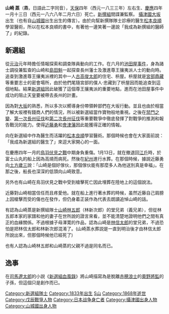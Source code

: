 {{japanese|japanese=山崎蒸、山崎烝|kana=やまざき　すすむ|romaji=Yamazaki Susumu}}

'''山崎 蒸'''（'''烝'''，日語此二字同音），[[天保_(日本)|天保]]四年（西元一八三三年）左右生、[[慶應|慶應]]四年一月十三日（西元一八六八年二月六日）死亡。[[新撰組|新撰組]]間諜兼監察。
[[攝津國|攝津國]][[大阪市|大坂]]出生（也有自[[山城國|山城國]]出生出生的傳言）。由於向幫新撰隊隊士診療的醫生[[松本良順|松本良順]]學習醫術，所以在松本良順的書中，有著他一邊笑著一邊說「我成為新撰組的醫師了」的紀錄。

==新選組==
從[[元治|元治]]元年時擔任情報探索和調查隊員動向的工作。在六月的[[池田屋事件|池田屋事件]]，身為諸士調役兼監查的山崎和[[島田魁|島田魁]]一起探查長州藩士及激進尊王攘夷派人士的動向時。追查到激進尊王攘夷派裡的其中一人[[古高俊太郎|古高俊太郎]]的住宅、枡屋。枡屋就是[[宮部鼎藏|宮部鼎藏]]等重要志士的密會場所，由於他們尾隨宮部的僕人‧忠藏到了枡屋因而能追查到這個地點。結果[[新選組|新選組]]因此破獲了這個尊王攘夷派的重要地點，進而在池田屋事件中成功的阻止天皇要被帶去長州的計畫。

因為對[[大阪市|大坂]]的熟悉，所以多次以嚮導身份帶領幹部們在大坂行動。並且也由於相當了解大坂裡有錢商人們的情況，所以被新選組當作寶物般地重視。之後在[[禁門之變|禁門之變]]、[[第一次長州征伐|第一次長州征伐]]和[[第二次長州征伐|第二次長州征伐]]等重要戰爭中徹底發揮了對戰爭的推測和報告戰況的能力。使得[[近藤勇|近藤勇]]和[[會津藩|會津藩]]因此能獲得正確的情報。

向在新選組中作為醫生而活躍的[[松本良順|松本良順]]學習醫術。那個時候也會在大家面前說：「我成為新選組的醫生了」來逗大家開心的一面。

在慶應四年一月的[[鳥羽伏見之戰|鳥羽伏見之戰]]中期身負重傷。1月13日，就在撤退回[[江戶|江戶]]時，於富士山丸的船上因為高燒而病死。然後在[[紀州|紀州]]進行水葬。在那個時候，據說近藤勇向[[土方歲三|土方歲三]]說：「山崎是個好傢伙，那個傢伙能有那麼多人為他送別真是幸福」。在那之後，船長也深深的低頭向山崎致意。

另外也有山崎在鳥羽伏見之戰中受到槍擊死亡因此埋葬在陸地上的這個說法。

近藤對山崎相當信任而且疼愛他。就在船上進行著水葬的時候，虽然近藤自己肩膀上因槍擊而受的傷也在發作，但仍身着正装作為代表去朗讀追悼山崎的話。

有認為山崎蒸是新撰組隊士[[山崎林五郎|山崎林五郎]]（林新次郎）的堂兄弟（義兄弟），但從林五郎本家的家譜和他的妻子在世所說的證言來看，並不能清楚地證明他們之間有真正的血緣關係。不過根據子母澤寛的作品，認為山崎是[[林信太郎|林信太郎]]的堂兄弟，不過恐怕是把林信太郎和林新次郎混淆了。(山崎蒸水葬説是一直到明治後才由林信太郎所說出來，但那個時候他已經死了)

也有人認為山崎林五郎和山崎蒸的父親不過是同名而已。

==逸事==
在[[司馬遼太郎|司馬遼太郎]]的小説《[[新選組血風錄|新選組血風錄]]》將山崎描寫為是脫離[[赤穂浪士|赤穂浪士]]的[[奧野將監|奧野將監]]的子孫，但這個只是創作而已。

{{DEFAULTSORT:Yamazaki Susumu}}
[[Category:新選組隊士|Category:新選組隊士]]
[[Category:1833年出生|Category:1833年出生]]
[[Category:水葬者|S山]]
[[Category:1868年逝世|Category:1868年逝世]]
[[Category:戊辰戰爭人物|Category:戊辰戰爭人物]]
[[Category:日本战争身亡者|Category:日本战争身亡者]]
[[Category:攝津國出身人物|Category:攝津國出身人物]]
[[Category:山城國出身人物|Category:山城國出身人物]]